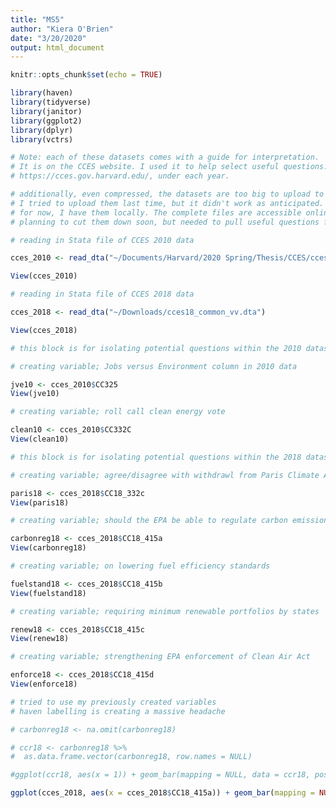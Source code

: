 ```yaml
---
title: "MS5"
author: "Kiera O'Brien"
date: "3/20/2020"
output: html_document
---
```


```r
knitr::opts_chunk$set(echo = TRUE)

library(haven)
library(tidyverse)
library(janitor)
library(ggplot2)
library(dplyr)
library(vctrs)
```


``` r

# Note: each of these datasets comes with a guide for interpretation.
# It is on the CCES website. I used it to help select useful questions.
# https://cces.gov.harvard.edu/, under each year. 

# additionally, even compressed, the datasets are too big to upload to github.
# I tried to upload them last time, but it didn't work as anticipated.
# for now, I have them locally. The complete files are accessible online.
# planning to cut them down soon, but needed to pull useful questions first.

# reading in Stata file of CCES 2010 data

cces_2010 <- read_dta("~/Documents/Harvard/2020 Spring/Thesis/CCES/cces_2010_common_validated.dta")

View(cces_2010)

# reading in Stata file of CCES 2018 data

cces_2018 <- read_dta("~/Downloads/cces18_common_vv.dta")

View(cces_2018)
```

``` r

# this block is for isolating potential questions within the 2010 dataset

# creating variable; Jobs versus Environment column in 2010 data

jve10 <- cces_2010$CC325
View(jve10)

# creating variable; roll call clean energy vote

clean10 <- cces_2010$CC332C
View(clean10)

```

``` r

# this block is for isolating potential questions within the 2018 dataset

# creating variable; agree/disagree with withdrawl from Paris Climate Agreement

paris18 <- cces_2018$CC18_332c
View(paris18)

# creating variable; should the EPA be able to regulate carbon emissions

carbonreg18 <- cces_2018$CC18_415a
View(carbonreg18)

# creating variable; on lowering fuel efficiency standards

fuelstand18 <- cces_2018$CC18_415b
View(fuelstand18)

# creating variable; requiring minimum renewable portfolios by states

renew18 <- cces_2018$CC18_415c
View(renew18)

# creating variable; strengthening EPA enforcement of Clean Air Act

enforce18 <- cces_2018$CC18_415d
View(enforce18)
```


``` r

# tried to use my previously created variables
# haven labelling is creating a massive headache

# carbonreg18 <- na.omit(carbonreg18)

# ccr18 <- carbonreg18 %>%
#  as.data.frame.vector(carbonreg18, row.names = NULL)

#ggplot(ccr18, aes(x = 1)) + geom_bar(mapping = NULL, data = ccr18, position = "dodge")
```

``` r

ggplot(cces_2018, aes(x = cces_2018$CC18_415a)) + geom_bar(mapping = NULL, fill = "mediumseagreen", color = "mediumseagreen") + labs(title = "Should the EPA be given the power to regulate CO2 emissions?", x = "Support                                         Oppose", y = "Count", caption = "Based on data from the Cooperative Congressional Election Study, 2018") + scale_x_discrete(labels=c("1" = "Support", "2" = "Oppose"))


```

